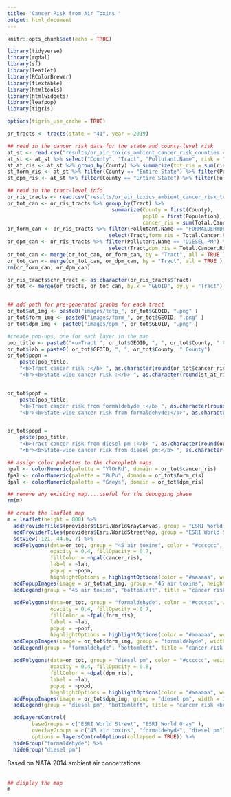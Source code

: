 ---
title: 'Cancer Risk from Air Toxins '
output: html_document
---
  
```{r setup, include=FALSE}
knitr::opts_chunk$set(echo = TRUE)

library(tidyverse)
library(rgdal)
library(sf)
library(leaflet)
library(RColorBrewer)
library(flextable)
library(htmltools)
library(htmlwidgets)
library(leafpop)
library(tigris)

options(tigris_use_cache = TRUE)

or_tracts <- tracts(state = "41", year = 2019)

## read in the cancer risk data for the state and county-level risk
at_st <- read.csv("results/or_air_toxics_ambient_cancer_risk_counties.csv", stringsAsFactors = FALSE)
at_st <- at_st %>% select("County", "Tract", "Pollutant.Name", risk = "Total.Cancer.Risk..per.million.")
st_at_ris <- at_st %>% group_by(County) %>% summarize(tot_ris = sum(risk, na.rm = TRUE)) %>% filter(County == "Entire State")
st_form_ris <- at_st %>% filter(County == "Entire State") %>% filter(Pollutant.Name == "FORMALDEHYDE") %>% select(risk)
st_dpm_ris <- at_st %>% filter(County == "Entire State") %>% filter(Pollutant.Name == "DIESEL PM") %>% select(risk)

## read in the tract-level info
or_ris_tracts <- read.csv("results/or_air_toxics_ambient_cancer_risk_tracts.csv", stringsAsFactors = FALSE)
or_tot_can <- or_ris_tracts %>% group_by(Tract) %>% 
                                  summarize(County = first(County),
                                            pop10 = first(Population),
                                            cancer_ris = sum(Total.Cancer.Risk..per.million., na.rm = TRUE))
or_form_can <- or_ris_tracts %>% filter(Pollutant.Name == "FORMALDEHYDE") %>% 
                                 select(Tract,form_ris = Total.Cancer.Risk..per.million.)
or_dpm_can <- or_ris_tracts %>% filter(Pollutant.Name == "DIESEL PM") %>% 
                                 select(Tract,dpm_ris = Total.Cancer.Risk..per.million.)
or_tot_can <- merge(or_tot_can, or_form_can, by = "Tract", all = TRUE )
or_tot_can <- merge(or_tot_can, or_dpm_can, by = "Tract", all = TRUE )
rm(or_form_can, or_dpm_can)

or_ris_tracts$chr_tract <- as.character(or_ris_tracts$Tract)
or_tot <- merge(or_tracts, or_tot_can, by.x = "GEOID", by.y = "Tract")


## add path for pre-generated graphs for each tract
or_tot$at_img <- paste0("images/totp_", or_tot$GEOID, ".png" )
or_tot$form_img <- paste0("images/form_", or_tot$GEOID, ".png" )
or_tot$dpm_img <- paste0("images/dpm_", or_tot$GEOID, ".png" )

#create pop-ups, one for each layer in the map
pop_title <- paste0("<u>Tract ", or_tot$GEOID, ", ", or_tot$County, " County </u> <br/> Population (2010) ", or_tot$pop10, "<br>" )
or_tot$lab = paste0( or_tot$GEOID, ", ", or_tot$County, " County")
or_tot$popn = 
    paste(pop_title, 
    "<b>Tract cancer risk :</b> ", as.character(round(or_tot$cancer_ris)), " per million",                              
    "<br><b>State-wide cancer risk :</b> ", as.character(round(st_at_ris$tot_ris)), " per million <br><br><br>")


or_tot$popf = 
    paste(pop_title, 
    "<b>Tract cancer risk from formaldehyde :</b> ", as.character(round(or_tot$form_ris)), " per million",     
    "<br><b>State-wide cancer risk from formaldehyde:</b>", as.character(round(st_form_ris)), " per million <br><br><br>")


or_tot$popd = 
    paste(pop_title, 
    "<b>Tract cancer risk from diesel pm :</b> ", as.character(round(or_tot$dpm_ris)), " per million", 
    "<br><b>State-wide cancer risk from diesel pm:</b> ", as.character(round(st_dpm_ris)),  " per million <br><br><br>")

## assign color palettes to the choropleth maps
npal <- colorNumeric(palette = "YlOrRd", domain = or_tot$cancer_ris)
fpal <- colorNumeric(palette = "BuPu", domain = or_tot$form_ris)
dpal <- colorNumeric(palette = "Greys", domain = or_tot$dpm_ris)

## remove any existing map....useful for the debugging phase
rm(m)

## create the leaflet map
m = leaflet(height = 800) %>%      
  addProviderTiles(providers$Esri.WorldGrayCanvas, group = "ESRI World Gray") %>% 
  addProviderTiles(providers$Esri.WorldStreetMap, group = "ESRI World Street") %>%
  setView(-121, 44.6, 7) %>% 
  addPolygons(data=or_tot, group = "45 air toxins", color = "#cccccc", weight = 0.2, smoothFactor = 0.5,
              opacity = 0.4, fillOpacity = 0.7,
              fillColor = ~npal(cancer_ris),
              label = ~lab,
              popup = ~popn, 
              highlightOptions = highlightOptions(color = "#aaaaaa", weight = 1, bringToFront = TRUE)) %>%
  addPopupImages(image = or_tot$at_img, group = "45 air toxins", height = 500 ) %>%
  addLegend(group = "45 air toxins", "bottomleft", title = "cancer risk <br>(# per million)", pal = npal, values = or_tot$cancer_ris) %>%
  
  addPolygons(data=or_tot, group = "formaldehyde", color = "#cccccc", weight = 0.2, smoothFactor = 0.5,
              opacity = 0.4, fillOpacity = 0.7,
              fillColor = ~fpal(form_ris),
              label = ~lab,
              popup = ~popf, 
              highlightOptions = highlightOptions(color = "#aaaaaa", weight = 1, bringToFront = TRUE)) %>%
  addPopupImages(image = or_tot$form_img, group = "formaldehyde", width = 300 ) %>%
  addLegend(group = "formaldehyde", "bottomleft", title = "cancer risk <br>(# per million)", pal = fpal, values = or_tot$form_ris) %>%
  
  addPolygons(data=or_tot, group = "diesel pm", color = "#cccccc", weight = 0.2, smoothFactor = 0.5,
              opacity = 0.4, fillOpacity = 0.8,
              fillColor = ~dpal(dpm_ris),
              label = ~lab,
              popup = ~popd, 
              highlightOptions = highlightOptions(color = "#aaaaaa", weight = 1, bringToFront = TRUE)) %>%
  addPopupImages(image = or_tot$dpm_img, group = "diesel pm", width = 300 ) %>%
  addLegend(group = "diesel pm", "bottomleft", title = "cancer risk <br>(# per million)", pal = dpal, values = or_tot$dpm_ris) %>%

  addLayersControl(
        baseGroups = c("ESRI World Street", "ESRI World Gray" ),
        overlayGroups = c("45 air toxins", "formaldehyde", "diesel pm"),
        options = layersControlOptions(collapsed = TRUE)) %>%
  hideGroup("formaldehyde") %>%
  hideGroup("diesel pm")


```
Based on NATA 2014 ambient air concetrations
<br><br>
```{r map, out.width = '100%', echo = FALSE }
## display the map
m

```


 




